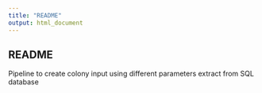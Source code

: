 ```yaml
---
title: "README"
output: html_document
---
```


## README

Pipeline to create colony input using different parameters extract from SQL database
